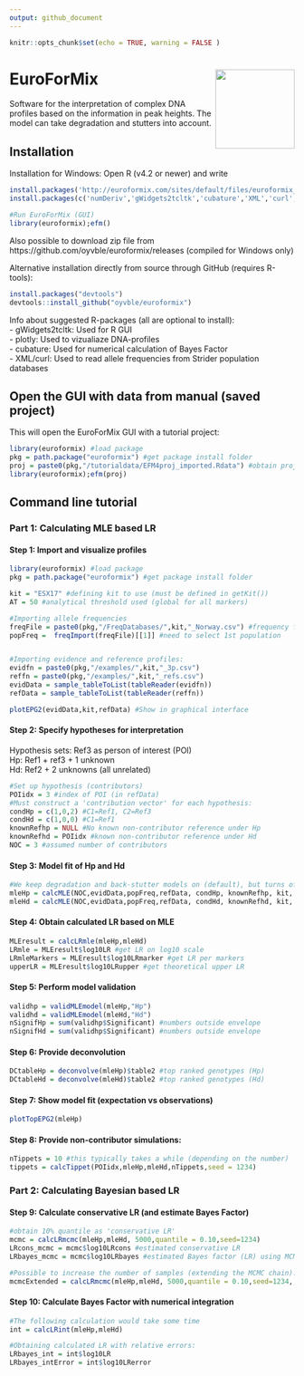 ```yaml
---
output: github_document
---
```


```r
knitr::opts_chunk$set(echo = TRUE, warning = FALSE )
```


# EuroForMix <img src="man/figures/efmlogo.png" align="right" height=140/>
Software for the interpretation of complex DNA profiles based on the information in peak heights. The model can take degradation and stutters into account.

## Installation
Installation for Windows: Open R (v4.2 or newer) and write
```r
install.packages('http://euroformix.com/sites/default/files/euroformix_4.1.0.zip',repos=NULL,type='win.binary')
install.packages(c('numDeriv','gWidgets2tcltk','cubature','XML','curl','plotly'))

#Run EuroForMix (GUI)
library(euroformix);efm() 
```

Also possible to download zip file from https://github.com/oyvble/euroformix/releases (compiled for Windows only)

Alternative installation directly from source through GitHub (requires R-tools):
```r
install.packages("devtools")
devtools::install_github("oyvble/euroformix")
```

Info about suggested R-packages (all are optional to install):\
- gWidgets2tcltk: Used for R GUI\
- plotly: Used to vizualiaze DNA-profiles\
- cubature: Used for numerical calculation of Bayes Factor\
- XML/curl: Used to read allele frequencies from Strider population databases

## Open the GUI with data from manual (saved project)
This will open the EuroForMix GUI with a tutorial project:
```r
library(euroformix) #load package
pkg = path.package("euroformix") #get package install folder
proj = paste0(pkg,"/tutorialdata/EFM4proj_imported.Rdata") #obtain project file
library(euroformix);efm(proj)
```


## Command line tutorial

### Part 1: Calculating MLE based LR

#### Step 1: Import and visualize profiles
```r
library(euroformix) #load package
pkg = path.package("euroformix") #get package install folder

kit = "ESX17" #defining kit to use (must be defined in getKit())
AT = 50 #analytical threshold used (global for all markers)

#Importing allele frequencies
freqFile = paste0(pkg,"/FreqDatabases/",kit,"_Norway.csv") #frequency file to use
popFreq =  freqImport(freqFile)[[1]] #need to select 1st population


#Importing evidence and reference profiles:
evidfn = paste0(pkg,"/examples/",kit,"_3p.csv")
reffn = paste0(pkg,"/examples/",kit,"_refs.csv")
evidData = sample_tableToList(tableReader(evidfn))
refData = sample_tableToList(tableReader(reffn))
```

```r
plotEPG2(evidData,kit,refData) #Show in graphical interface

```


#### Step 2: Specify hypotheses for interpretation
Hypothesis sets: Ref3 as person of interest (POI) \
Hp: Ref1 + ref3 + 1 unknown \
Hd: Ref2 + 2 unknowns (all unrelated)

```r
#Set up hypothesis (contributors)
POIidx = 3 #index of POI (in refData)
#Must construct a 'contribution vector' for each hypothesis:
condHp = c(1,0,2) #C1=Ref1, C2=Ref3
condHd = c(1,0,0) #C1=Ref1
knownRefhp = NULL #No known non-contributor reference under Hp
knownRefhd = POIidx #known non-contributor reference under Hd
NOC = 3 #assumed number of contributors

```

#### Step 3: Model fit of Hp and Hd 
```r

#We keep degradation and back-stutter models on (default), but turns off forward stutter model:
mleHp = calcMLE(NOC,evidData,popFreq,refData, condHp, knownRefhp, kit, FWS=FALSE) 
mleHd = calcMLE(NOC,evidData,popFreq,refData, condHd, knownRefhd, kit, FWS=FALSE) 
```

#### Step 4: Obtain calculated LR based on MLE
```r
MLEresult = calcLRmle(mleHp,mleHd)
LRmle = MLEresult$log10LR #get LR on log10 scale
LRmleMarkers = MLEresult$log10LRmarker #get LR per markers
upperLR = MLEresult$log10LRupper #get theoretical upper LR
```

#### Step 5: Perform model validation
```r
validhp = validMLEmodel(mleHp,"Hp")
validhd = validMLEmodel(mleHd,"Hd")
nSignifHp = sum(validhp$Significant) #numbers outside envelope
nSignifHd = sum(validhp$Significant) #numbers outside envelope
```

#### Step 6: Provide deconvolution
```r
DCtableHp = deconvolve(mleHp)$table2 #top ranked genotypes (Hp)
DCtableHd = deconvolve(mleHd)$table2 #top ranked genotypes (Hd)
```

#### Step 7: Show model fit (expectation vs observations)
```r
plotTopEPG2(mleHp)
```

#### Step 8: Provide non-contributor simulations:
```r
nTippets = 10 #this typically takes a while (depending on the number)
tippets = calcTippet(POIidx,mleHp,mleHd,nTippets,seed = 1234) 

```

### Part 2: Calculating Bayesian based LR

#### Step 9: Calculate conservative LR (and estimate Bayes Factor)
```r
#obtain 10% quantile as 'conservative LR'
mcmc = calcLRmcmc(mleHp,mleHd, 5000,quantile = 0.10,seed=1234)
LRcons_mcmc = mcmc$log10LRcons #estimated conservative LR
LRbayes_mcmc = mcmc$log10LRbayes #estimated Bayes factor (LR) using MCMC

#Possible to increase the number of samples (extending the MCMC chain):
mcmcExtended = calcLRmcmc(mleHp,mleHd, 5000,quantile = 0.10,seed=1234,,mcmcObjList=mcmc$mcmcObj)
```

#### Step 10: Calculate Bayes Factor with numerical integration

```r
#The following calculation would take some time
int = calcLRint(mleHp,mleHd)

#Obtaining calculated LR with relative errors:
LRbayes_int = int$log10LR 
LRbayes_intError = int$log10LRerror

```


